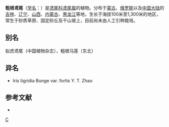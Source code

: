 {{Speciesbox 
| genus = Iris
| species = tigridia
| image = Iris tigridia.JPG
| status = NE
| status_system = IUCN3.1
| authority = Bunge
}}

'''粗根鸢尾'''（[[学名|学名]]：{{lang|la|''Iris tigridia''}}）是[[鸢尾科|鸢尾科]][[鸢尾属|鸢尾属]]的植物。分布于[[蒙古|蒙古]]、[[俄罗斯|俄罗斯]]以及[[中国大陆|中国大陆]]的[[吉林|吉林]]、[[辽宁|辽宁]]、[[山西|山西]]、[[内蒙古|内蒙古]]、[[黑龙江|黑龙江]]等地，生长于海拔100米至1,300米的地区，常生于砂质草原、固定砂丘及干山坡上，目前尚未由人工引种栽培。

== 别名 ==
拟虎鸢尾（中国植物杂志），粗根马莲（东北）

== 异名 ==
* Iris tigridia Bunge var. fortis Y. T. Zhao

== 参考文献 ==
<div class="references-small">
* {{cite web| url =http://www.bioinfo.cn/db05/KmzwSpecies.php?action=view&id=11422| title =粗根鸢尾（原变种）| work =《中国高等植物数据库全库》| publisher =中国科学院微生物研究所| author =昆明植物研究所| accessdate =2009-02-24| deadurl =yes| archiveurl =https://web.archive.org/web/20160305051632/http://www.bioinfo.cn/db05/KmzwSpecies.php?action=view&id=11422| archivedate =2016-03-05}}
</div>
{{Taxonbar|from=Q15227588}}

[[Category:鸢尾属|C]]